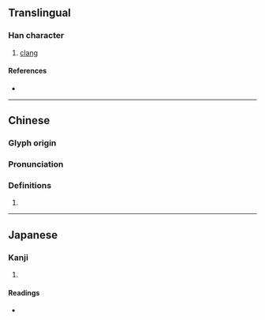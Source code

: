 {{character info/new}}
==Translingual==

===Han character===
{{Han char|rn=30|rad=口|as=04|sn=7|four=64032|canj=RKI|ids=⿰口厷}}

# [[clang]]

====References====
* {{Han ref|kx=0178.240|dkj=03360|dj=0396.100|hdz=10587.070|uh=5430|ud=21552|bh=CA76|bd=51830}}

----

==Chinese==
{{zh-forms}}

===Glyph origin===
{{Han etym}}

===Pronunciation===
{{zh-pron
|m=hóng
|c=wang4
|mn=hông
|mc=y
|oc=y
|ma=
|cat=n
}}

===Definitions===
{{zh-hanzi}}

# {{rfdef|lang=zh}}

----

==Japanese==

===Kanji===
{{ja-kanji|grade=|rs=口04}}

# {{defn|lang=ja|sort=口04}}

====Readings====
* {{ja-readings|on=[[こう]] (kō)|kun=}}